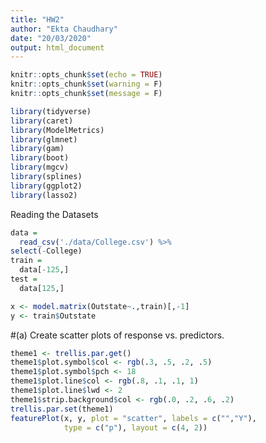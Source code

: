 ```yaml
---
title: "HW2"
author: "Ekta Chaudhary"
date: "20/03/2020"
output: html_document
---
```


```r
knitr::opts_chunk$set(echo = TRUE)
knitr::opts_chunk$set(warning = F)
knitr::opts_chunk$set(message = F)
```

```r
library(tidyverse)
library(caret)
library(ModelMetrics)
library(glmnet)
library(gam)
library(boot)
library(mgcv)
library(splines)
library(ggplot2)
library(lasso2)
```

Reading the Datasets 

```r
data = 
  read_csv('./data/College.csv') %>%
select(-College)
train =
  data[-125,]
test =
  data[125,]
```

```r
x <- model.matrix(Outstate~.,train)[,-1]
y <- train$Outstate
```

#(a) Create scatter plots of response vs. predictors.

```r
theme1 <- trellis.par.get()
theme1$plot.symbol$col <- rgb(.3, .5, .2, .5)
theme1$plot.symbol$pch <- 18
theme1$plot.line$col <- rgb(.8, .1, .1, 1)
theme1$plot.line$lwd <- 2
theme1$strip.background$col <- rgb(.0, .2, .6, .2)
trellis.par.set(theme1)
featurePlot(x, y, plot = "scatter", labels = c("","Y"),
            type = c("p"), layout = c(4, 2))
```

